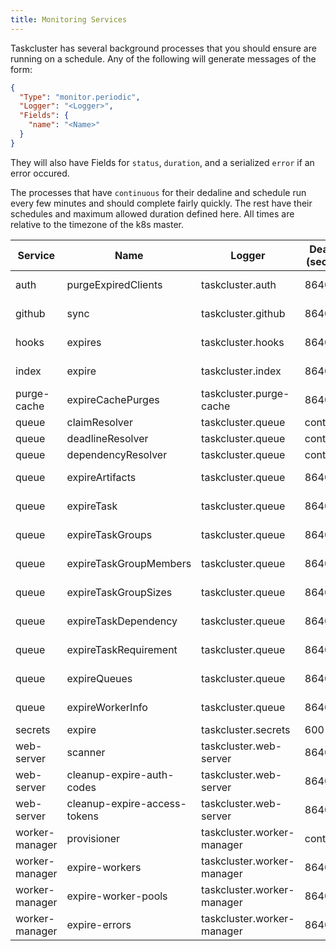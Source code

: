 ```yaml
---
title: Monitoring Services
---
```


Taskcluster has several background processes that you should ensure are running on a schedule. Any of the following will generate messages
of the form:

```json
{
  "Type": "monitor.periodic",
  "Logger": "<Logger>",
  "Fields": {
    "name": "<Name>"
  }
}
```

They will also have Fields for `status`, `duration`, and a serialized `error` if an error occured.

The processes that have `continuous` for their dedaline and schedule run every few minutes and should complete fairly quickly. The rest
have their schedules and maximum allowed duration defined here. All times are relative to the timezone of the k8s master.

<!-- GENERATED; DO NOT EDIT -->
| Service        | Name                         | Logger                     | Deadline (seconds) | Schedule    |
| -------------- | ---------------------------- | -------------------------- | ------------------ | ----------- |
| auth           | purgeExpiredClients          | taskcluster.auth           | 86400              | At 12:00 AM |
| github         | sync                         | taskcluster.github         | 86400              | At 12:00 AM |
| hooks          | expires                      | taskcluster.hooks          | 86400              | At 12:10 AM |
| index          | expire                       | taskcluster.index          | 86400              | At 12:00 AM |
| purge-cache    | expireCachePurges            | taskcluster.purge-cache    | 86400              | At 12:00 AM |
| queue          | claimResolver                | taskcluster.queue          | continuous         | continuous  |
| queue          | deadlineResolver             | taskcluster.queue          | continuous         | continuous  |
| queue          | dependencyResolver           | taskcluster.queue          | continuous         | continuous  |
| queue          | expireArtifacts              | taskcluster.queue          | 86400              | At 12:00 AM |
| queue          | expireTask                   | taskcluster.queue          | 86400              | At 12:00 AM |
| queue          | expireTaskGroups             | taskcluster.queue          | 86400              | At 12:00 AM |
| queue          | expireTaskGroupMembers       | taskcluster.queue          | 86400              | At 12:00 AM |
| queue          | expireTaskGroupSizes         | taskcluster.queue          | 86400              | At 12:00 AM |
| queue          | expireTaskDependency         | taskcluster.queue          | 86400              | At 12:00 AM |
| queue          | expireTaskRequirement        | taskcluster.queue          | 86400              | At 12:00 AM |
| queue          | expireQueues                 | taskcluster.queue          | 86400              | At 12:00 AM |
| queue          | expireWorkerInfo             | taskcluster.queue          | 86400              | At 12:00 AM |
| secrets        | expire                       | taskcluster.secrets        | 600                | Every hour  |
| web-server     | scanner                      | taskcluster.web-server     | 86400              | At 12:00 AM |
| web-server     | cleanup-expire-auth-codes    | taskcluster.web-server     | 86400              | At 12:00 AM |
| web-server     | cleanup-expire-access-tokens | taskcluster.web-server     | 86400              | At 12:00 AM |
| worker-manager | provisioner                  | taskcluster.worker-manager | continuous         | continuous  |
| worker-manager | expire-workers               | taskcluster.worker-manager | 86400              | At 12:00 AM |
| worker-manager | expire-worker-pools          | taskcluster.worker-manager | 86400              | At 01:00 AM |
| worker-manager | expire-errors                | taskcluster.worker-manager | 86400              | At 12:10 AM |